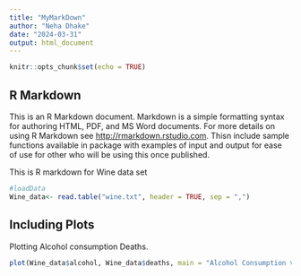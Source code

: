 ```yaml
---
title: "MyMarkDown"
author: "Neha Dhake"
date: "2024-03-31"
output: html_document
---
```


```r
knitr::opts_chunk$set(echo = TRUE)
```

## R Markdown

This is an R Markdown document. Markdown is a simple formatting syntax for authoring HTML, PDF, and MS Word documents. For more details on using R Markdown see <http://rmarkdown.rstudio.com>.
Thisn include sample functions available in package with examples of input and output for ease of use for other who will be using this once published.

This is R markdown for Wine data set

```r
#loadData
Wine_data<- read.table("wine.txt", header = TRUE, sep = ",")
```

## Including Plots
Plotting Alcohol consumption Deaths.

```r
plot(Wine_data$alcohol, Wine_data$deaths, main = "Alcohol Consumption vs Deaths", xlab = "Alcohol Consumption", ylab = "Deaths")
```
